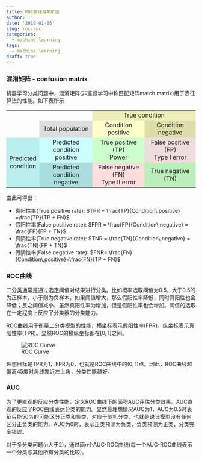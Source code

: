 ```yaml
---
title: ROC曲线与AUC值
author: ''
date: '2019-01-06'
slug: roc-auc
categories:
  - machine learning
tags:
  - machine learning
draft: true
---
```


### 混淆矩阵 - confusion matrix

机器学习分类问题中，混淆矩阵(非监督学习中称匹配矩阵match matrix)用于表征算法的性能。如下表所示

<table align="center" style="text-align:center;">
  <tbody>
    <tr>
      <td style="border:none;" colspan="2"></td>
      <td colspan="2" style="background:#eeeebb;">
        True condition
      </td>
    </tr>
    <tr>
      <td style="border:none;"></td>
      <td style="background:#dddddd;">Total population</td>
      <td style="background:#ffffcc;">
        Condition positive
      </td>
      <td style="background:#ddddaa;" >
        Condition negative
      </td>
    </tr>
    <tr>
      <td style="background:#bbeeee;"rowspan="2">
        Predicted<br>condition
      </td>
      <td style="background:#ccffff;">
        Predicted condition<br>positive
      </td>
      <td style="background:#ccffcc;">
        True positive (TP)<br>Power
      </td>
      <td style="background:#eedddd;">
        False positive (FP)<br>Type I error
      </td>
    </tr>
    <tr>
      <td style="background:#aadddd;">
        Predicted condition<br>negative
      </td>
      <td style="background:#ffdddd;">
        False negative (FN)<br>Type II error
      </td>
      <td style="background:#bbeebb;">
        True negative (TN)
      </td>
    </tr>
  </tbody>
</table>

由此可得出：

- 真阳性率(True positive rate): $TPR = \frac{TP}{Condition\,positive} =\frac{TP}{TP + FN}$
- 假阳性率(False positive rate): $FPR = \frac{FP}{Condition\,negative} = \frac{FP}{FP + TN}$
- 真阴性率(True negative rate): $TNR = \frac{TN}{Condition\,negative} = \frac{TN}{FP + TN}$
- 假阴性率(False negative rate): $FNR= \frac{FN}{Condition\,positive}=\frac{FN}{TP + FN}$

### ROC曲线

二分类通常是通过选定阈值对结果进行分类。比如概率选取阈值为0.5，大于0.5的为正样本，小于则为负样本。如果阈值增大，那么假阳性率降低，同时真阳性也会降低；反之阈值减小，虽然真阳性率为增加，但是假阳性率也会增加。阈值的选取在一定程度上反应了分类器的分类能力。

ROC曲线用于衡量二分类模型的性能，横坐标表示假阳性率(FPR)，纵坐标表示真阳性率(TPR)。显然ROC的横纵坐标都在$[0,1]$之间。

![ROC Curve](/post/2019-01-06-roc-auc/roc.png)

理想目标是TPR为1，FPR为0，也就是ROC曲线中的$(0,1)$点。因此，ROC曲线越偏离45度对角线靠近左上角，分类性能越好。

### AUC

为了更直观的反应分类性能，定义ROC曲线下的面积AUC评估分类效果。AUC直观的反应了ROC曲线表达分类的能力。显然最理想情况AUC为1，AUC为0.5时表征只能50%的可能区分正类和负类，对应于随机分类，也就是说该模型没有任何区分正负类的能力。AUC为0时，表示正类预测为负类，负类预测为正类，分类完全错误。

对于多分类问题($n$大于2)，通过画$n$个AUC-ROC曲线(每一个AUC-ROC曲线表示一个分类与其他所有分类的比较)。
